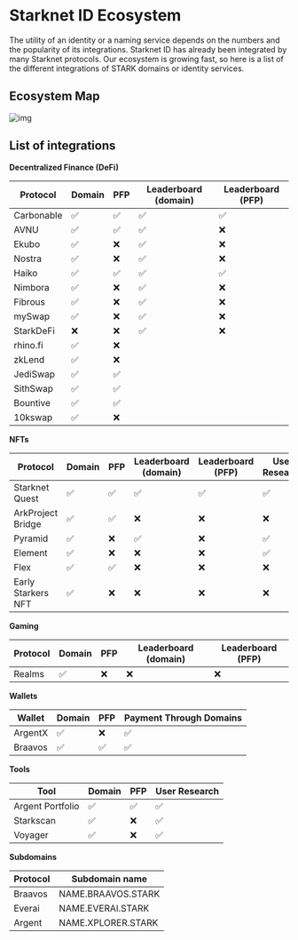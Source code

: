 # Starknet ID Ecosystem

The utility of an identity or a naming service depends on the numbers and the popularity of its integrations. Starknet ID has already been integrated by many Starknet protocols. Our ecosystem is growing fast, so here is a list of the different integrations of STARK domains or identity services.

## Ecosystem Map

![img](public/illustrations/eco.webp)

## List of integrations

**Decentralized Finance (DeFi)**

| Protocol | Domain | PFP | Leaderboard (domain) | Leaderboard (PFP) |
| --- | --- | --- | --- | --- |
| Carbonable | ✅ | ✅ | ✅ | ✅ |
| AVNU | ✅ | ✅ | ✅ | ❌ |
| Ekubo | ✅ | ❌ | ✅ | ❌ |
| Nostra | ✅ | ❌ | ✅ | ❌ |
| Haiko | ✅ | ✅ | ✅ | ✅ |
| Nimbora | ✅ | ❌ | ✅ | ❌ |
| Fibrous | ✅ | ❌ | ✅ | ❌ |
| mySwap | ✅ | ❌ | ✅ | ❌ |
| StarkDeFi | ❌ | ❌ | ✅ | ❌ |
| rhino.fi | ✅ | ❌ |  |  |
| zkLend | ✅ | ❌ |  |  |
| JediSwap | ✅ | ✅ |  |  |
| SithSwap | ✅ | ✅ |  |  |
| Bountive | ✅ | ✅ |  |  |
| 10kswap | ✅ | ❌ |  |  |

**NFTs**

| Protocol | Domain | PFP | Leaderboard (domain) | Leaderboard (PFP) | User Research |
| --- | --- | --- | --- | --- | --- |
| Starknet Quest | ✅ | ✅ | ✅ | ✅ | ✅ |
| ArkProject Bridge | ✅ | ✅ | ❌ | ❌ | ❌ |
| Pyramid | ✅ | ❌ | ✅ | ❌ | ✅ |
| Element | ✅ | ❌ | ❌ | ❌ | ✅ |
| Flex | ✅ | ✅ | ❌ | ❌ | ❌ |
| Early Starkers NFT | ✅ | ❌ | ❌ | ❌ | ❌ |

**Gaming**

| Protocol | Domain | PFP | Leaderboard (domain) | Leaderboard (PFP) |
| --- | --- | --- | --- | --- |
| Realms | ✅ | ❌ | ❌ | ❌ |

**Wallets**

| Wallet | Domain | PFP | Payment Through Domains |
| --- | --- | --- | --- |
| ArgentX | ✅ | ❌ | ✅ |
| Braavos | ✅ | ✅ | ✅ |

**Tools**

| Tool | Domain | PFP | User Research |
| --- | --- | --- | --- |
| Argent Portfolio | ✅ | ✅ | ✅ |
| Starkscan | ✅ | ❌ | ✅ |
| Voyager | ✅ | ❌ | ✅ |

**Subdomains**

| Protocol | Subdomain name |
| --- | --- |
| Braavos | NAME.BRAAVOS.STARK |
| Everai | NAME.EVERAI.STARK |
| Argent | NAME.XPLORER.STARK |